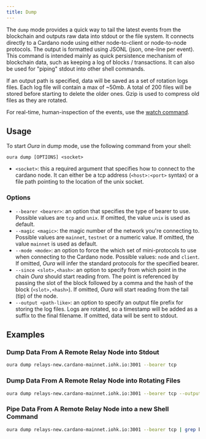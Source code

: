 ```yaml
---
title: Dump
---
```


The `dump` mode provides a quick way to tail the latest events from the blockchain and outputs raw data into stdout or the file system. It connects directly to a Cardano node using either node-to-client or node-to-node protocols. The output is formatted using JSONL (json, one-line per event). This command is intended mainly as quick persistence mechanism of blockchain data, such as keeping a log of blocks / transactions. It can also be used for "piping" stdout into other shell commands.

If an output path is specified, data will be saved as a set of rotation logs files. Each log file will contain a max of ~50mb. A total of 200 files will be stored before starting to delete the older ones. Gzip is used to compress old files as they are rotated.

For real-time, human-inspection of the events, use the [watch command](/oura/v1/usage/watch).

## Usage

To start _Oura_ in dump mode, use the following command from your shell:

```
oura dump [OPTIONS] <socket>
```

- `<socket>`: this a required argument that specifies how to connect to the cardano node. It can either be a tcp address (`<host>:<port>` syntax) or a file path pointing to the location of the unix socket.

### Options

- `--bearer <bearer>`: an option that specifies the type of bearer to use. Possible values are `tcp` and `unix`. If omitted, the value `unix` is used as default.
- `--magic <magic>`: the magic number of the network you're connecting to. Possible values are `mainnet`, `testnet` or a numeric value. If omitted, the value `mainnet` is used as default.
- `--mode <mode>`: an option to force the which set of mini-protocols to use when connecting to the Cardano node. Possible values: `node` and `client`.  If omitted, _Oura_ will infer the standard protocols for the specified bearer.
- `--since <slot>,<hash>`: an option to specify from which point in the chain _Oura_ should start reading from. The point is referenced by passing the slot of the block followed by a comma and the hash of the block (`<slot>,<hash>`). If omitted, _Oura_ will start reading from the tail (tip) of the node.
- `--output <path-like>`: an option to specify an output file prefix for storing the log files. Logs are rotated, so a timestamp will be added as a suffix to the final filename. If omitted, data will be sent to stdout.

## Examples

### Dump Data From A Remote Relay Node into Stdout

```sh
oura dump relays-new.cardano-mainnet.iohk.io:3001 --bearer tcp
```

### Dump Data From A Remote Relay Node into Rotating Files

```sh
oura dump relays-new.cardano-mainnet.iohk.io:3001 --bearer tcp --output ./mainnet-logs
```

### Pipe Data From A Remote Relay Node into a new Shell Command

```sh
oura dump relays-new.cardano-mainnet.iohk.io:3001 --bearer tcp | grep block
```
